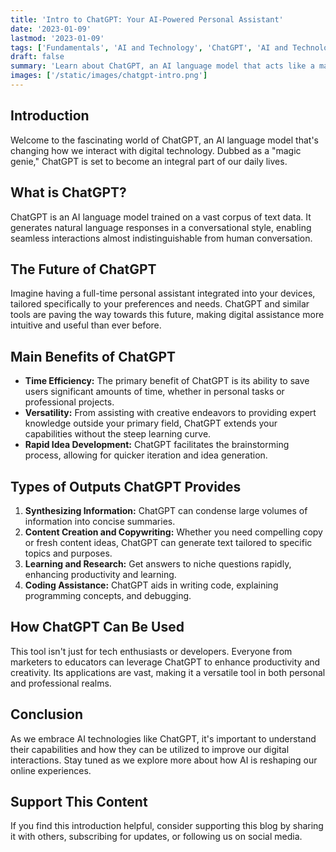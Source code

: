 ```yaml
---
title: 'Intro to ChatGPT: Your AI-Powered Personal Assistant'
date: '2023-01-09'
lastmod: '2023-01-09'
tags: ['Fundamentals', 'AI and Technology', 'ChatGPT', 'AI and Technology', 'Future']
draft: false
summary: 'Learn about ChatGPT, an AI language model that acts like a magic genie, and explore how it will transform our daily digital interactions into more efficient, personalized experiences.'
images: ['/static/images/chatgpt-intro.png']
---
```


## Introduction

Welcome to the fascinating world of ChatGPT, an AI language model that's changing how we interact with digital technology. Dubbed as a "magic genie," ChatGPT is set to become an integral part of our daily lives.

<TOCInline toc={props.toc} exclude="Introduction" />

## What is ChatGPT?

ChatGPT is an AI language model trained on a vast corpus of text data. It generates natural language responses in a conversational style, enabling seamless interactions almost indistinguishable from human conversation.

## The Future of ChatGPT

Imagine having a full-time personal assistant integrated into your devices, tailored specifically to your preferences and needs. ChatGPT and similar tools are paving the way towards this future, making digital assistance more intuitive and useful than ever before.

## Main Benefits of ChatGPT

- **Time Efficiency:** The primary benefit of ChatGPT is its ability to save users significant amounts of time, whether in personal tasks or professional projects.
- **Versatility:** From assisting with creative endeavors to providing expert knowledge outside your primary field, ChatGPT extends your capabilities without the steep learning curve.
- **Rapid Idea Development:** ChatGPT facilitates the brainstorming process, allowing for quicker iteration and idea generation.

## Types of Outputs ChatGPT Provides

1. **Synthesizing Information:** ChatGPT can condense large volumes of information into concise summaries.
2. **Content Creation and Copywriting:** Whether you need compelling copy or fresh content ideas, ChatGPT can generate text tailored to specific topics and purposes.
3. **Learning and Research:** Get answers to niche questions rapidly, enhancing productivity and learning.
4. **Coding Assistance:** ChatGPT aids in writing code, explaining programming concepts, and debugging.

## How ChatGPT Can Be Used

This tool isn't just for tech enthusiasts or developers. Everyone from marketers to educators can leverage ChatGPT to enhance productivity and creativity. Its applications are vast, making it a versatile tool in both personal and professional realms.

## Conclusion

As we embrace AI technologies like ChatGPT, it's important to understand their capabilities and how they can be utilized to improve our digital interactions. Stay tuned as we explore more about how AI is reshaping our online experiences.

## Support This Content

If you find this introduction helpful, consider supporting this blog by sharing it with others, subscribing for updates, or following us on social media.

